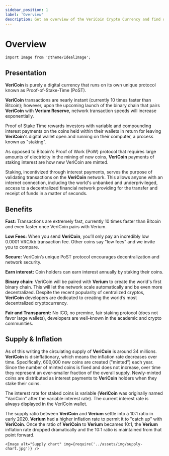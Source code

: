 ```yaml
---
sidebar_position: 1
label: 'Overview'
description: Get an overview of the VeriCoin Crypto Currency and find our more about his benefits.
---
```

# Overview

```mdx-code-block
import Image from '@theme/IdealImage';
```

## Presentation

**VeriCoin** is purely a digital currency that runs on its own unique protocol known as Proof-of-Stake-Time (PoST).

**VeriCoin** transactions are nearly instant (currently 10 times faster than Bitcoin); however, upon the upcoming launch of the binary chain that pairs **VeriCoin** with **Verium Reserve**, network transaction speeds will increase exponentially.

Proof of Stake Time rewards investors with variable and compounding interest payments on the coins held within their wallets in return for leaving **VeriCoin**'s digital wallet open and running on their computer, a process known as "staking".

As opposed to Bitcoin's Proof of Work (PoW) protocol that requires large amounts of electricity in the mining of new coins, **VeriCoin** payments of staking interest are how new VeriCoin are minted.

Staking, incentivized through interest payments, serves the purpose of validating transactions on the **VeriCoin** network. This allows anyone with an internet connection, including the world's unbanked and underprivileged, access to a decentralized financial network providing for the transfer and receipt of funds in a matter of seconds.

## Benefits

**Fast:** Transactions are extremely fast, currently 10 times faster than Bitcoin and even faster once VeriCoin pairs with Verium.

**Low Fees:** When you send **VeriCoin**, you’ll only pay an incredibly low 0.0001 VRC/kb transaction fee. Other coins say "low fees" and we invite you to compare.

**Secure:** VeriCoin’s unique PoST protocol encourages decentralization and network security.

**Earn interest:** Coin holders can earn interest annually by staking their coins.

**Binary chain:** VeriCoin will be paired with **Verium** to create the world's first binary chain. This will let the network scale automatically and be even more decentralized. Despite the recent popularity of centralized cryptos, **VeriCoin** developers are dedicated to creating the world’s most decentralized cryptocurrency.

**Fair and Transparent:** No ICO, no premine, fair staking protocol (does not favor large wallets), developers are well-known in the academic and crypto communities.

## Supply & Inflation

As of this writing the circulating supply of **VeriCoin** is around 34 millions. **VeriCoin** is disinflationary, which means the inflation rate decreases over time. Specifically, 600,000 new coins are created ("minted") each year. Since the number of minted coins is fixed and does not increase, over time they represent an ever-smaller fraction of the overall supply. Newly-minted coins are distributed as interest payments to **VeriCoin** holders when they stake their coins.

The interest rate for staked coins is variable (**VeriCoin** was originally named "VariCoin" after the variable interest rate). The current interest rate is always displayed in the VeriCoin wallet.

The supply ratio between **VeriCoin** and **Verium** settle into a 10:1 ratio in early 2020. **Verium** had a higher inflation rate to permit it to "catch up" with **VeriCoin**. Once the ratio of **VeriCoin** to **Verium** becames 10:1, the **Verium** inflation rate dropped dramatically and the 10:1 ratio is maintained from that point forward.


```mdx-code-block
<Image alt="Supply chart" img={require('../assets/img/supply-chart.jpg')} />
```
